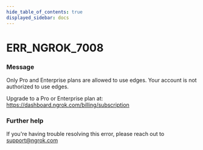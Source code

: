 ```yaml
---
hide_table_of_contents: true
displayed_sidebar: docs
---
```



# ERR_NGROK_7008

### Message
Only Pro and Enterprise plans are allowed to use edges.
Your account is not authorized to use edges.

Upgrade to a Pro or Enterprise plan at: https://dashboard.ngrok.com/billing/subscription

<ErrorDetails error='err_ngrok_7008' />


### Further help
If you're having trouble resolving this error, please reach out to [support@ngrok.com](mailto:support@ngrok.com?subject=Help%20with%20ERR_NGROK_7008)

